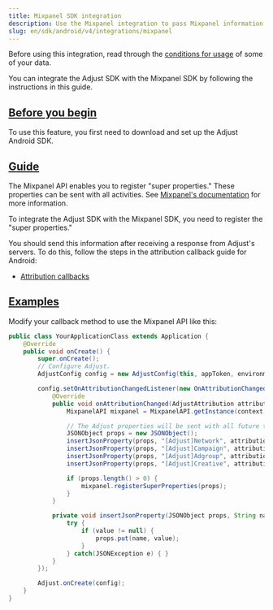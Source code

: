 ```yaml
---
title: Mixpanel SDK integration
description: Use the Mixpanel integration to pass Mixpanel information to Adjust's servers.
slug: en/sdk/android/v4/integrations/mixpanel
---
```


Before using this integration, read through the [conditions for usage](https://github.com/adjust/sdks/blob/master/doc/attribution-data.md) of some of your data.

You can integrate the Adjust SDK with the Mixpanel SDK by following the instructions in this guide.

## [Before you begin](before-you-begin)

To use this feature, you first need to download and set up the Adjust Android SDK.

## [Guide](guide)

The Mixpanel API enables you to register "super properties." These properties can be sent with all activities. See [Mixpanel's documentation](https://docs.mixpanel.com/docs/tracking/reference/android#super-properties) for more information.

To integrate the Adjust SDK with the Mixpanel SDK, you need to register the "super properties."

You should send this information after receiving a response from Adjust's servers. To do this, follow the steps in the attribution callback guide for Android:

-  [Attribution callbacks](https://help.adjust.com/en/article/attribution-callbacks-android-sdk)

## [Examples](examples)

Modify your callback method to use the Mixpanel API like this:

<Tabs>
<Tab title="Java">

```java
public class YourApplicationClass extends Application {
    @Override
    public void onCreate() {
        super.onCreate();
        // Configure Adjust.
        AdjustConfig config = new AdjustConfig(this, appToken, environment);

        config.setOnAttributionChangedListener(new OnAttributionChangedListener() {
            @Override
            public void onAttributionChanged(AdjustAttribution attribution) {
                MixpanelAPI mixpanel = MixpanelAPI.getInstance(context, MIXPANEL_TOKEN);

                // The Adjust properties will be sent with all future track calls.
                JSONObject props = new JSONObject();
                insertJsonProperty(props, "[Adjust]Network", attribution.network);
                insertJsonProperty(props, "[Adjust]Campaign", attribution.campaign);
                insertJsonProperty(props, "[Adjust]Adgroup", attribution.adgroup);
                insertJsonProperty(props, "[Adjust]Creative", attribution.creative);

                if (props.length() > 0) {
                    mixpanel.registerSuperProperties(props);
                }
            }

            private void insertJsonProperty(JSONObject props, String name, String value) {
                try {
                    if (value != null) {
                        props.put(name, value);
                    }
                } catch(JSONException e) { }
            }
        });

        Adjust.onCreate(config);
    }
}
```

</Tab>
</Tabs>
